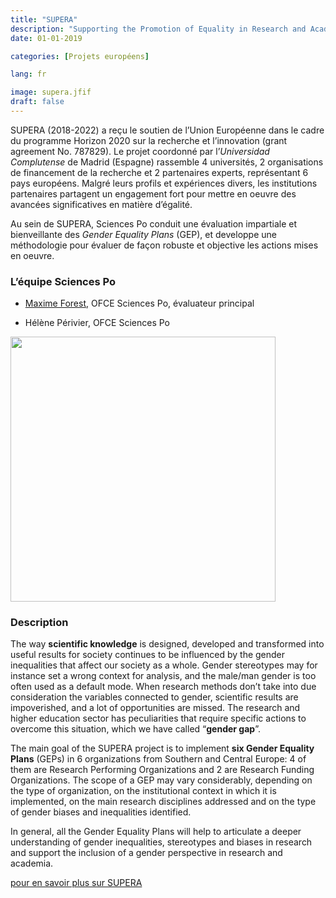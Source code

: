 ```yaml
---
title: "SUPERA"
description: "Supporting the Promotion of Equality in Research and Academia"
date: 01-01-2019

categories: [Projets européens] 

lang: fr

image: supera.jfif
draft: false 
---
```


SUPERA (2018-2022) a reçu le soutien de l'Union Européenne dans le cadre du programme Horizon 2020 sur la recherche et l'innovation (grant agreement No. 787829). Le projet coordonné par l'*Universidad Complutense* de Madrid (Espagne) rassemble 4 universités, 2 organisations de financement de la recherche et 2 partenaires experts, représentant 6 pays européens. Malgré leurs profils et expériences divers, les institutions partenaires partagent un engagement fort pour mettre en oeuvre des avancées significatives en matière d'égalité.

Au sein de SUPERA, Sciences Po conduit une évaluation impartiale et bienveillante des *Gender Equality Plans* (GEP), et developpe une méthodologie pour évaluer de façon robuste et objective les actions mises en oeuvre.

### L'équipe Sciences Po

-   [Maxime Forest](https://www.sciencespo.fr/programme-presage/fr/content/maxime-forest-cevipof-ofce.html), OFCE Sciences Po, évaluateur principal

-   Hélène Périvier, OFCE Sciences Po

[![](images/paste-627E9E3F.png){fig-align="center" width="424"}](https://www.superaproject.eu/)

### Description

The way **scientific knowledge** is designed, developed and transformed into useful results for society continues to be influenced by the gender inequalities that affect our society as a whole. Gender stereotypes may for instance set a wrong context for analysis, and the male/man gender is too often used as a default mode. When research methods don't take into due consideration the variables connected to gender, scientific results are impoverished, and a lot of opportunities are missed. The research and higher education sector has peculiarities that require specific actions to overcome this situation, which we have called "**gender gap**".

The main goal of the SUPERA project is to implement **six Gender Equality Plans** (GEPs) in 6 organizations from Southern and Central Europe: 4 of them are Research Performing Organizations and 2 are Research Funding Organizations. The scope of a GEP may vary considerably, depending on the type of organization, on the institutional context in which it is implemented, on the main research disciplines addressed and on the type of gender biases and inequalities identified.

In general, all the Gender Equality Plans will help to articulate a deeper understanding of gender inequalities, stereotypes and biases in research and support the inclusion of a gender perspective in research and academia.

[pour en savoir plus sur SUPERA](https://www.superaproject.eu/what/)
